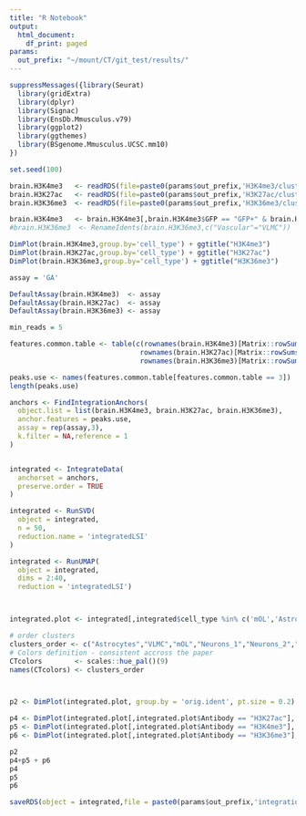 ```yaml
---
title: "R Notebook"
output:
  html_document:
    df_print: paged
params:
  out_prefix: "~/mount/CT/git_test/results/"
---
```




```r
suppressMessages({library(Seurat)
  library(gridExtra)
  library(dplyr)
  library(Signac)
  library(EnsDb.Mmusculus.v79)
  library(ggplot2)
  library(ggthemes)
  library(BSgenome.Mmusculus.UCSC.mm10)
})

set.seed(100)

```



```r
brain.H3K4me3   <- readRDS(file=paste0(params$out_prefix,'H3K4me3/clustering/01.clustering.Rds'))
brain.H3K27ac   <- readRDS(file=paste0(params$out_prefix,'H3K27ac/clustering/01.clustering.Rds'))
brain.H3K36me3  <- readRDS(file=paste0(params$out_prefix,'H3K36me3/clustering/01.clustering.Rds'))

brain.H3K4me3   <- brain.H3K4me3[,brain.H3K4me3$GFP == "GFP+" & brain.H3K4me3$Age == "P25"]
#brain.H3K36me3  <- RenameIdents(brain.H3K36me3,c("Vascular"="VLMC"))

DimPlot(brain.H3K4me3,group.by='cell_type') + ggtitle("H3K4me3")
DimPlot(brain.H3K27ac,group.by='cell_type') + ggtitle("H3K27ac")
DimPlot(brain.H3K36me3,group.by='cell_type') + ggtitle("H3K36me3")

```

```r
assay = 'GA'

DefaultAssay(brain.H3K4me3)  <- assay
DefaultAssay(brain.H3K27ac)  <- assay
DefaultAssay(brain.H3K36me3) <- assay

min_reads = 5

features.common.table <- table(c(rownames(brain.H3K4me3)[Matrix::rowSums(brain.H3K4me3[[assay]]@counts) > min_reads],
                                rownames(brain.H3K27ac)[Matrix::rowSums(brain.H3K27ac[[assay]]@counts) > min_reads],
                                rownames(brain.H3K36me3)[Matrix::rowSums(brain.H3K36me3[[assay]]@counts) > min_reads]))

peaks.use <- names(features.common.table[features.common.table == 3])
length(peaks.use)

anchors <- FindIntegrationAnchors(
  object.list = list(brain.H3K4me3, brain.H3K27ac, brain.H3K36me3),
  anchor.features = peaks.use,
  assay = rep(assay,3),
  k.filter = NA,reference = 1
)


integrated <- IntegrateData(
  anchorset = anchors,
  preserve.order = TRUE
)

integrated <- RunSVD(
  object = integrated,
  n = 50,
  reduction.name = 'integratedLSI'
)

integrated <- RunUMAP(
  object = integrated,
  dims = 2:40,
  reduction = 'integratedLSI')



integrated.plot <- integrated[,integrated$cell_type %in% c('mOL','Astrocytes','OPC','VLMC','OEC')]

# order clusters
clusters_order <- c("Astrocytes","VLMC","mOL","Neurons_1","Neurons_2","Neurons_3","OEC","OPC","Microglia")
# Colors definition - consistent accross the paper
CTcolors        <- scales::hue_pal()(9)
names(CTcolors) <- clusters_order



p2 <- DimPlot(integrated.plot, group.by = 'orig.ident', pt.size = 0.2) + ggplot2::ggtitle("Integrated")

p4 <- DimPlot(integrated.plot[,integrated.plot$Antibody == "H3K27ac"], group.by = 'cell_type', pt.size = 0.2, label=TRUE) + ggplot2::ggtitle("H3K27ac") + NoLegend() + scale_color_manual(values = CTcolors)
p5 <- DimPlot(integrated.plot[,integrated.plot$Antibody == "H3K4me3"], group.by = 'cell_type', pt.size = 0.2, label=TRUE) + ggplot2::ggtitle("H3K4me3") + NoLegend() + scale_color_manual(values = CTcolors)
p6 <- DimPlot(integrated.plot[,integrated.plot$Antibody == "H3K36me3"], group.by = 'cell_type', pt.size = 0.2, label=TRUE) + ggplot2::ggtitle("H3K36me3") + NoLegend() + scale_color_manual(values = CTcolors)

p2
p4+p5 + p6
p4
p5
p6
```
```r
saveRDS(object = integrated,file = paste0(params$out_prefix,'integration/histone_3active/histone_3active_integrated.Rds'))
```

